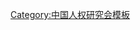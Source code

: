 {{Navbox
| name   = 中国人权研究会第一届全国理事会
| title  = [[中国人权研究会]]第一届全国理事会
| above  = 1993年1月－2000年5月
| bodyclass = hlist
| group1 = 会长
| list1  = [[朱穆之]]
| group2 = 副会长
| list2  = 
* [[周觉|周　觉]]
* [[李源潮]]
* [[范国祥]]
* [[喻权域]]
| group3 = 副秘书长
| list3  = 
* [[董云虎]]
* [[田丹|田　丹]]
| group4 = 
| list4  = 
| group5 = 
| list5  = 
| group6 = 
| list6  = 
}}<noinclude>
{{collapsible option}}
[[Category:中国人权研究会模板]]
</noinclude>